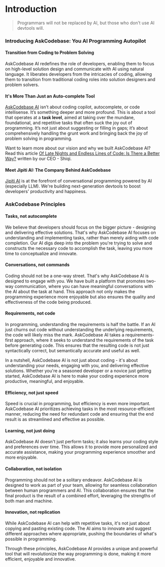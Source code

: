 # Introduction

> Programmars will not be replaced by AI, but those who don't use AI devtools will.

### Introducing AskCodebase: You AI Programming Autopilot

#### Transition from Coding to Problem Solving

AskCodebase AI redefines the role of developers, enabling them to focus on high-level solution design and communicate with AI using natural language. It liberates developers from the intricacies of coding, allowing them to transition from traditional coding roles into solution designers and problem solvers.

#### It's More Than Just an Auto-complete Tool

[AskCodebase AI](https://marketplace.visualstudio.com/items?itemName=JipitiAI.askcodebase) isn’t about coding copilot, autocomplete, or code intellisense. It’s something deeper and more profound. This is about a tool that operates at a **task level**, aimed at taking over the mundane, foundational, and repetitive tasks that often suck the joy out of programming. It’s not just about suggesting or filling in gaps; it’s about comprehensively handling the grunt work and bringing back the joy of problem solving in programming.

Want to learn more about our vision and why we built AskCodebase AI? Read this article [Of Late Nights and Endless Lines of Code: Is There a Better Way?](https://medium.com/p/49bc958da10d) written by our CEO - Shiqi.

#### Meet Jipiti AI: The Company Behind AskCodebase

[Jipiti AI](https://www.linkedin.com/company/jipitiai) is at the forefront of conversational programming powered by AI (especially LLM). We're building next-generation devtools to boost developers' productivity and happiness.

### AskCodebase Principles

#### Tasks, not autocomplete

We believe that developers should focus on the bigger picture - designing and delivering effective solutions. That's why AskCodebase AI focuses on understanding and implementing tasks, rather than merely aiding with code completion. Our AI digs deep into the problem you're trying to solve and constructs the necessary code to accomplish the task, leaving you more time to conceptualize and innovate.

#### Conversations, not commands

Coding should not be a one-way street. That's why AskCodebase AI is designed to engage with you. We have built a platform that promotes two-way communication, where you can have meaningful conversations with the AI about the task at hand. This approach not only makes the programming experience more enjoyable but also ensures the quality and effectiveness of the code being produced.

#### Requirements, not code

In programming, understanding the requirements is half the battle. If an AI just churns out code without understanding the underlying requirements, the code will likely miss the mark. AskCodebase AI takes a requirements-first approach, where it seeks to understand the requirements of the task before generating code. This ensures that the resulting code is not just syntactically correct, but semantically accurate and useful as well.


In a nutshell, AskCodebase AI is not just about coding - it's about understanding your needs, engaging with you, and delivering effective solutions. Whether you're a seasoned developer or a novice just getting started, AskCodebase AI is here to make your coding experience more productive, meaningful, and enjoyable.

#### Efficiency, not just speed

Speed is crucial in programming, but efficiency is even more important. AskCodebase AI prioritizes achieving tasks in the most resource-efficient manner, reducing the need for redundant code and ensuring that the end result is as streamlined and effective as possible.

#### Learning, not just doing

AskCodebase AI doesn't just perform tasks; it also learns your coding style and preferences over time. This allows it to provide more personalized and accurate assistance, making your programming experience smoother and more enjoyable.

#### Collaboration, not isolation

Programming should not be a solitary endeavor. AskCodebase AI is designed to work as part of your team, allowing for seamless collaboration between human programmers and AI. This collaboration ensures that the final product is the result of a combined effort, leveraging the strengths of both man and machine.

#### Innovation, not replication

While AskCodebase AI can help with repetitive tasks, it's not just about copying and pasting existing code. The AI aims to innovate and suggest different approaches where appropriate, pushing the boundaries of what's possible in programming.

Through these principles, AskCodebase AI provides a unique and powerful tool that will revolutionize the way programming is done, making it more efficient, enjoyable and innovative.